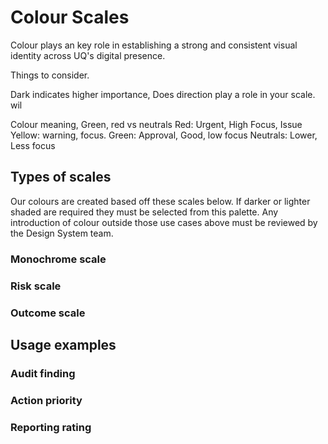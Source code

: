 
<Meta title="Patterns/Priority" />

# Colour Scales

Colour plays an key role in establishing a strong and consistent visual identity across UQ's digital presence.

Things to consider.

Dark indicates higher importance,
Does direction play a role in your scale. wil

Colour meaning, Green, red vs neutrals
Red: Urgent, High Focus, Issue
Yellow: warning, focus.
Green: Approval, Good, low focus
Neutrals: Lower, Less focus

## Types of scales

Our colours are created based off these scales below. If darker or lighter shaded are required they must be selected from this palette. Any introduction of colour outside those use cases above must be reviewed by the Design System team.

### Monochrome scale

<Story of={ColourStories.scaleMonochrome} />

### Risk scale

<Story of={ColourStories.scaleRisk} />

### Outcome scale

<Story of={ColourStories.scaleOutcome} />

## Usage examples

### Audit finding

<Story of={ColourStories.auditFinding} />

### Action priority

<Story of={ColourStories.actionPriority} />

### Reporting rating

<Story of={ColourStories.reportingRating} />

